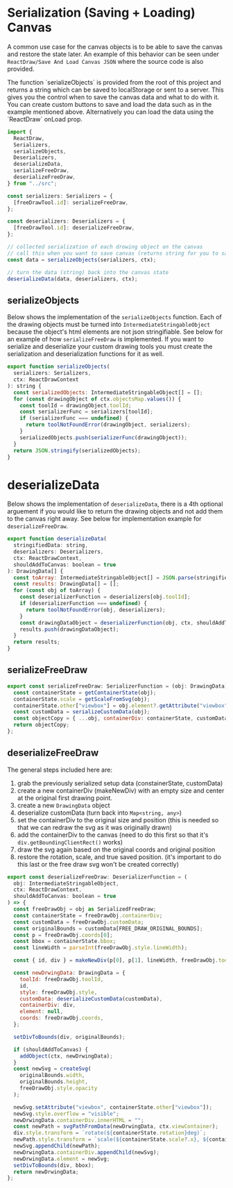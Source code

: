 
<Meta title="Serialization (Saving + Loading)" />

# Serialization (Saving + Loading) Canvas

A common use case for the canvas objects is to be able to save the canvas and restore the state later.
An example of this behavior can be seen under `ReactDraw/Save And Load Canvas JSON` where the source code is also provided.

<p>
  The function `serializeObjects` is provided from the root of this project and
  returns a string which can be saved to localStorage or sent to a server. This
  gives you the control when to save the canvas data and what to do with it. You
  can create custom buttons to save and load the data such as in the example
  mentioned above. Alternatively you can load the data using the `ReactDraw`
  onLoad prop.
</p>

```javascript
import {
  ReactDraw,
  Serializers,
  serializeObjects,
  Deserializers,
  deserializeData,
  serializeFreeDraw,
  deserializeFreeDraw,
} from "../src";

const serializers: Serializers = {
  [freeDrawTool.id]: serializeFreeDraw,
};

const deserializers: Deserializers = {
  [freeDrawTool.id]: deserializeFreeDraw,
};

// collected serialization of each drowing object on the canvas
// call this when you want to save canvas (returns string for you to save at your desired location)
const data = serializeObjects(serializers, ctx);

// turn the data (string) back into the canvas state
deserializeData(data, deserializers, ctx);
```

## serializeObjects

Below shows the implementation of the `serializeObjects` function. Each of the drawing objects must
be turned into `IntermediateStringableObject` because the object's html elements are not json stringifiable.
See below for an example of how `serializeFreeDraw` is implemented. If you want to serialize and deserialize your custom
drawing tools you must create the serialization and deserialization functions for it as well.

```javascript
export function serializeObjects(
  serializers: Serializers,
  ctx: ReactDrawContext
): string {
  const serializedObjects: IntermediateStringableObject[] = [];
  for (const drawingObject of ctx.objectsMap.values()) {
    const toolId = drawingObject.toolId;
    const serializerFunc = serializers[toolId];
    if (serializerFunc === undefined) {
      return toolNotFoundError(drawingObject, serializers);
    }
    serializedObjects.push(serializerFunc(drawingObject));
  }
  return JSON.stringify(serializedObjects);
}
```

# deserializeData

Below shows the implementation of `deserializeData`, there is a 4th optional arguement if you would like
to return the drawing objects and not add them to the canvas right away. See below for implementation example
for `deserializeFreeDraw`.

```javascript
export function deserializeData(
  stringifiedData: string,
  deserializers: Deserializers,
  ctx: ReactDrawContext,
  shouldAddToCanvas: boolean = true
): DrawingData[] {
  const toArray: IntermediateStringableObject[] = JSON.parse(stringifiedData);
  const results: DrawingData[] = [];
  for (const obj of toArray) {
    const deserializerFunction = deserializers[obj.toolId];
    if (deserializerFunction === undefined) {
      return toolNotFoundError(obj, deserializers);
    }
    const drawingDataObject = deserializerFunction(obj, ctx, shouldAddToCanvas);
    results.push(drawingDataObject);
  }
  return results;
}
```

## serializeFreeDraw

```javascript
export const serializeFreeDraw: SerializerFunction = (obj: DrawingData) => {
  const containerState = getContainerState(obj);
  containerState.scale = getScaleFromSvg(obj);
  containerState.other["viewbox"] = obj.element?.getAttribute("viewbox");
  const customData = serializeCustomData(obj);
  const objectCopy = { ...obj, containerDiv: containerState, customData };
  return objectCopy;
};
```

## deserializeFreeDraw

The general steps included here are:

1. grab the previously serialized setup data (constainerState, customData)
2. create a new containerDiv (makeNewDiv) with an empty size and center at the original first drawing point.
3. create a new `DrawingData` object
4. deserialize customData (turn back into `Map<string, any>`)
5. set the containerDiv to the original size and position (this is needed so that we can redraw the svg as it was originally drawn)
6. add the containerDiv to the canvas (need to do this first so that it's `div.getBoundingClientRect()` works)
7. draw the svg again based on the original coords and original position
8. restore the rotation, scale, and true saved position. (it's important to do this last or the free draw svg won't be created correctly)

```javascript
export const deserializeFreeDraw: DeserializerFunction = (
  obj: IntermediateStringableObject,
  ctx: ReactDrawContext,
  shouldAddToCanvas: boolean = true
) => {
  const freeDrawObj = obj as SerializedFreeDraw;
  const containerState = freeDrawObj.containerDiv;
  const customData = freeDrawObj.customData;
  const originalBounds = customData[FREE_DRAW_ORIGINAL_BOUNDS];
  const p = freeDrawObj.coords[0];
  const bbox = containerState.bbox;
  const lineWidth = parseInt(freeDrawObj.style.lineWidth);

  const { id, div } = makeNewDiv(p[0], p[1], lineWidth, freeDrawObj.toolId);

  const newDrwingData: DrawingData = {
    toolId: freeDrawObj.toolId,
    id,
    style: freeDrawObj.style,
    customData: deserializeCustomData(customData),
    containerDiv: div,
    element: null,
    coords: freeDrawObj.coords,
  };

  setDivToBounds(div, originalBounds);

  if (shouldAddToCanvas) {
    addObject(ctx, newDrwingData);
  }
  const newSvg = createSvg(
    originalBounds.width,
    originalBounds.height,
    freeDrawObj.style.opacity
  );

  newSvg.setAttribute("viewbox", containerState.other["viewbox"]);
  newSvg.style.overflow = "visible";
  newDrwingData.containerDiv.innerHTML = "";
  const newPath = svgPathFromData(newDrwingData, ctx.viewContainer);
  div.style.transform = `rotate(${containerState.rotation}deg)`;
  newPath.style.transform = `scale(${containerState.scale?.x}, ${containerState.scale?.y})`;
  newSvg.appendChild(newPath);
  newDrwingData.containerDiv.appendChild(newSvg);
  newDrwingData.element = newSvg;
  setDivToBounds(div, bbox);
  return newDrwingData;
};
```
